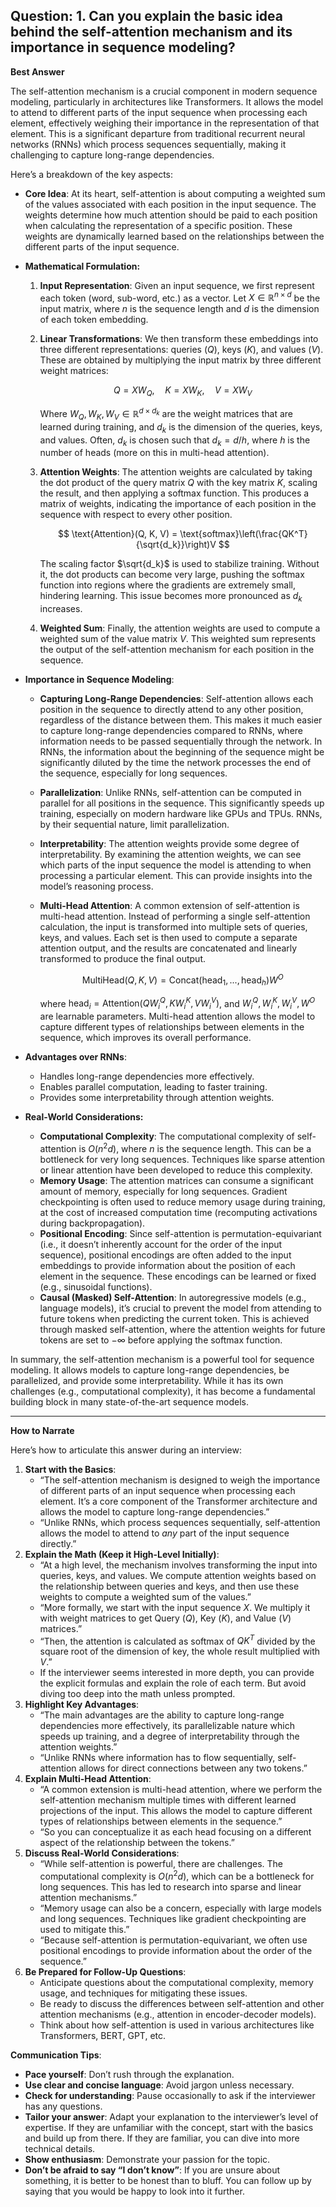 ## Question: 1. Can you explain the basic idea behind the self-attention mechanism and its importance in sequence modeling?

**Best Answer**

The self-attention mechanism is a crucial component in modern sequence modeling, particularly in architectures like Transformers. It allows the model to attend to different parts of the input sequence when processing each element, effectively weighing their importance in the representation of that element. This is a significant departure from traditional recurrent neural networks (RNNs) which process sequences sequentially, making it challenging to capture long-range dependencies.

Here's a breakdown of the key aspects:

*   **Core Idea**: At its heart, self-attention is about computing a weighted sum of the values associated with each position in the input sequence. The weights determine how much attention should be paid to each position when calculating the representation of a specific position. These weights are dynamically learned based on the relationships between the different parts of the input sequence.

*   **Mathematical Formulation:**

    1.  **Input Representation**: Given an input sequence, we first represent each token (word, sub-word, etc.) as a vector. Let $X \in \mathbb{R}^{n \times d}$ be the input matrix, where $n$ is the sequence length and $d$ is the dimension of each token embedding.

    2.  **Linear Transformations**:  We then transform these embeddings into three different representations: queries ($Q$), keys ($K$), and values ($V$). These are obtained by multiplying the input matrix by three different weight matrices:

        $$
        Q = XW_Q, \quad K = XW_K, \quad V = XW_V
        $$

        Where $W_Q, W_K, W_V \in \mathbb{R}^{d \times d_k}$ are the weight matrices that are learned during training, and $d_k$ is the dimension of the queries, keys, and values. Often, $d_k$ is chosen such that $d_k = d/h$, where $h$ is the number of heads (more on this in multi-head attention).

    3.  **Attention Weights**: The attention weights are calculated by taking the dot product of the query matrix $Q$ with the key matrix $K$, scaling the result, and then applying a softmax function. This produces a matrix of weights, indicating the importance of each position in the sequence with respect to every other position.

        $$
        \text{Attention}(Q, K, V) = \text{softmax}\left(\frac{QK^T}{\sqrt{d_k}}\right)V
        $$

        The scaling factor $\sqrt{d_k}$ is used to stabilize training. Without it, the dot products can become very large, pushing the softmax function into regions where the gradients are extremely small, hindering learning. This issue becomes more pronounced as $d_k$ increases.

    4.  **Weighted Sum**: Finally, the attention weights are used to compute a weighted sum of the value matrix $V$.  This weighted sum represents the output of the self-attention mechanism for each position in the sequence.

*   **Importance in Sequence Modeling**:

    *   **Capturing Long-Range Dependencies**: Self-attention allows each position in the sequence to directly attend to any other position, regardless of the distance between them. This makes it much easier to capture long-range dependencies compared to RNNs, where information needs to be passed sequentially through the network.  In RNNs, the information about the beginning of the sequence might be significantly diluted by the time the network processes the end of the sequence, especially for long sequences.

    *   **Parallelization**: Unlike RNNs, self-attention can be computed in parallel for all positions in the sequence. This significantly speeds up training, especially on modern hardware like GPUs and TPUs. RNNs, by their sequential nature, limit parallelization.

    *   **Interpretability**: The attention weights provide some degree of interpretability. By examining the attention weights, we can see which parts of the input sequence the model is attending to when processing a particular element. This can provide insights into the model's reasoning process.

    *   **Multi-Head Attention**:  A common extension of self-attention is multi-head attention. Instead of performing a single self-attention calculation, the input is transformed into multiple sets of queries, keys, and values. Each set is then used to compute a separate attention output, and the results are concatenated and linearly transformed to produce the final output.

        $$
        \text{MultiHead}(Q, K, V) = \text{Concat}(\text{head}_1, ..., \text{head}_h)W^O
        $$

        where $\text{head}_i = \text{Attention}(QW_i^Q, KW_i^K, VW_i^V)$, and $W_i^Q, W_i^K, W_i^V, W^O$ are learnable parameters. Multi-head attention allows the model to capture different types of relationships between elements in the sequence, which improves its overall performance.

*   **Advantages over RNNs**:
    *   Handles long-range dependencies more effectively.
    *   Enables parallel computation, leading to faster training.
    *   Provides some interpretability through attention weights.

*   **Real-World Considerations:**
    *   **Computational Complexity**: The computational complexity of self-attention is $O(n^2d)$, where $n$ is the sequence length. This can be a bottleneck for very long sequences. Techniques like sparse attention or linear attention have been developed to reduce this complexity.
    *   **Memory Usage**:  The attention matrices can consume a significant amount of memory, especially for long sequences. Gradient checkpointing is often used to reduce memory usage during training, at the cost of increased computation time (recomputing activations during backpropagation).
    *   **Positional Encoding**: Since self-attention is permutation-equivariant (i.e., it doesn't inherently account for the order of the input sequence), positional encodings are often added to the input embeddings to provide information about the position of each element in the sequence. These encodings can be learned or fixed (e.g., sinusoidal functions).
    *   **Causal (Masked) Self-Attention**: In autoregressive models (e.g., language models), it's crucial to prevent the model from attending to future tokens when predicting the current token. This is achieved through masked self-attention, where the attention weights for future tokens are set to $-\infty$ before applying the softmax function.

In summary, the self-attention mechanism is a powerful tool for sequence modeling. It allows models to capture long-range dependencies, be parallelized, and provide some interpretability. While it has its own challenges (e.g., computational complexity), it has become a fundamental building block in many state-of-the-art sequence models.

---
**How to Narrate**

Here’s how to articulate this answer during an interview:

1.  **Start with the Basics**:
    *   "The self-attention mechanism is designed to weigh the importance of different parts of an input sequence when processing each element. It's a core component of the Transformer architecture and allows the model to capture long-range dependencies."
    *   "Unlike RNNs, which process sequences sequentially, self-attention allows the model to attend to *any* part of the input sequence directly."

2.  **Explain the Math (Keep it High-Level Initially)**:
    *   "At a high level, the mechanism involves transforming the input into queries, keys, and values. We compute attention weights based on the relationship between queries and keys, and then use these weights to compute a weighted sum of the values."
    *   "More formally, we start with the input sequence $X$. We multiply it with weight matrices to get Query ($Q$), Key ($K$), and Value ($V$) matrices."
    *   "Then, the attention is calculated as softmax of $QK^T$ divided by the square root of the dimension of key, the whole result multiplied with $V$."
    *   If the interviewer seems interested in more depth, you can provide the explicit formulas and explain the role of each term. But avoid diving too deep into the math unless prompted.

3.  **Highlight Key Advantages**:
    *   "The main advantages are the ability to capture long-range dependencies more effectively, its parallelizable nature which speeds up training, and a degree of interpretability through the attention weights."
    *   "Unlike RNNs where information has to flow sequentially, self-attention allows for direct connections between any two tokens."

4.  **Explain Multi-Head Attention**:
    *   "A common extension is multi-head attention, where we perform the self-attention mechanism multiple times with different learned projections of the input. This allows the model to capture different types of relationships between elements in the sequence."
    *   "So you can conceptualize it as each head focusing on a different aspect of the relationship between the tokens."

5.  **Discuss Real-World Considerations**:
    *   "While self-attention is powerful, there are challenges. The computational complexity is $O(n^2d)$, which can be a bottleneck for long sequences. This has led to research into sparse and linear attention mechanisms."
    *   "Memory usage can also be a concern, especially with large models and long sequences. Techniques like gradient checkpointing are used to mitigate this."
    *   "Because self-attention is permutation-equivariant, we often use positional encodings to provide information about the order of the sequence."

6.  **Be Prepared for Follow-Up Questions**:
    *   Anticipate questions about the computational complexity, memory usage, and techniques for mitigating these issues.
    *   Be ready to discuss the differences between self-attention and other attention mechanisms (e.g., attention in encoder-decoder models).
    *   Think about how self-attention is used in various architectures like Transformers, BERT, GPT, etc.

**Communication Tips**:

*   **Pace yourself**: Don't rush through the explanation.
*   **Use clear and concise language**: Avoid jargon unless necessary.
*   **Check for understanding**: Pause occasionally to ask if the interviewer has any questions.
*   **Tailor your answer**: Adapt your explanation to the interviewer's level of expertise. If they are unfamiliar with the concept, start with the basics and build up from there. If they are familiar, you can dive into more technical details.
*   **Show enthusiasm**: Demonstrate your passion for the topic.
*   **Don't be afraid to say "I don't know"**: If you are unsure about something, it is better to be honest than to bluff. You can follow up by saying that you would be happy to look into it further.

